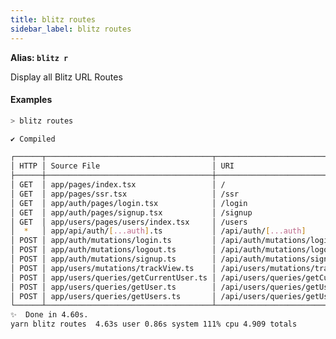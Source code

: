 ```yaml
---
title: blitz routes
sidebar_label: blitz routes
---
```


**Alias: `blitz r`**

Display all Blitz URL Routes

#### Examples

```bash
> blitz routes

✔ Compiled

┌──────┬─────────────────────────────────────┬───────────────────────────────────┬──────┐
│ HTTP │ Source File                         │ URI                               │ Type │
├──────┼─────────────────────────────────────┼───────────────────────────────────┼──────┤
│ GET  │ app/pages/index.tsx                 │ /                                 │ PAGE │
│ GET  │ app/pages/ssr.tsx                   │ /ssr                              │ PAGE │
│ GET  │ app/auth/pages/login.tsx            │ /login                            │ PAGE │
│ GET  │ app/auth/pages/signup.tsx           │ /signup                           │ PAGE │
│ GET  │ app/users/pages/users/index.tsx     │ /users                            │ PAGE │
│  *   │ app/api/auth/[...auth].ts           │ /api/auth/[...auth]               │ API  │
│ POST │ app/auth/mutations/login.ts         │ /api/auth/mutations/login         │ RPC  │
│ POST │ app/auth/mutations/logout.ts        │ /api/auth/mutations/logout        │ RPC  │
│ POST │ app/auth/mutations/signup.ts        │ /api/auth/mutations/signup        │ RPC  │
│ POST │ app/users/mutations/trackView.ts    │ /api/users/mutations/trackView    │ RPC  │
│ POST │ app/users/queries/getCurrentUser.ts │ /api/users/queries/getCurrentUser │ RPC  │
│ POST │ app/users/queries/getUser.ts        │ /api/users/queries/getUser        │ RPC  │
│ POST │ app/users/queries/getUsers.ts       │ /api/users/queries/getUsers       │ RPC  │
└──────┴─────────────────────────────────────┴───────────────────────────────────┴──────┘
✨  Done in 4.60s.
yarn blitz routes  4.63s user 0.86s system 111% cpu 4.909 totals
```
